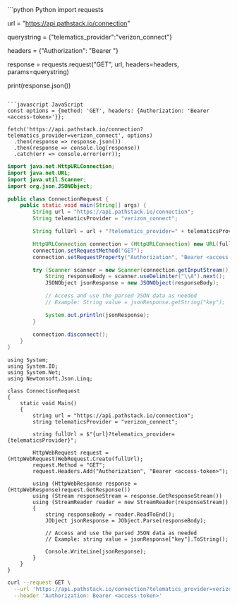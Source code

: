 <CodeGroup>
```python Python
import requests

url = "https://api.pathstack.io/connection"

querystring = {"telematics_provider":"verizon_connect"}

headers = {"Authorization": "Bearer <access-token>"}

response = requests.request("GET", url, headers=headers, params=querystring)

print(response.json())
```

```javascript JavaScript
const options = {method: 'GET', headers: {Authorization: 'Bearer <access-token>'}};

fetch('https://api.pathstack.io/connection?telematics_provider=verizon_connect', options)
  .then(response => response.json())
  .then(response => console.log(response))
  .catch(err => console.error(err));
```

```java Java
import java.net.HttpURLConnection;
import java.net.URL;
import java.util.Scanner;
import org.json.JSONObject;

public class ConnectionRequest {
    public static void main(String[] args) {
        String url = "https://api.pathstack.io/connection";
        String telematicsProvider = "verizon_connect";

        String fullUrl = url + "?telematics_provider=" + telematicsProvider;

        HttpURLConnection connection = (HttpURLConnection) new URL(fullUrl).openConnection();
        connection.setRequestMethod("GET");
        connection.setRequestProperty("Authorization", "Bearer <access-token>");

        try (Scanner scanner = new Scanner(connection.getInputStream())) {
            String responseBody = scanner.useDelimiter("\\A").next();
            JSONObject jsonResponse = new JSONObject(responseBody);

            // Access and use the parsed JSON data as needed
            // Example: String value = jsonResponse.getString("key");

            System.out.println(jsonResponse);
        }

        connection.disconnect();
    }
}
```

```dotnet .NET
using System;
using System.IO;
using System.Net;
using Newtonsoft.Json.Linq;

class ConnectionRequest
{
    static void Main()
    {
        string url = "https://api.pathstack.io/connection";
        string telematicsProvider = "verizon_connect";

        string fullUrl = $"{url}?telematics_provider={telematicsProvider}";

        HttpWebRequest request = (HttpWebRequest)WebRequest.Create(fullUrl);
        request.Method = "GET";
        request.Headers.Add("Authorization", "Bearer <access-token>");

        using (HttpWebResponse response = (HttpWebResponse)request.GetResponse())
        using (Stream responseStream = response.GetResponseStream())
        using (StreamReader reader = new StreamReader(responseStream))
        {
            string responseBody = reader.ReadToEnd();
            JObject jsonResponse = JObject.Parse(responseBody);

            // Access and use the parsed JSON data as needed
            // Example: string value = jsonResponse["key"].ToString();

            Console.WriteLine(jsonResponse);
        }
    }
}
```

```bash cURL
curl --request GET \
  --url 'https://api.pathstack.io/connection?telematics_provider=verizon_connect' \
  --header 'Authorization: Bearer <access-token>'
```
</CodeGroup>